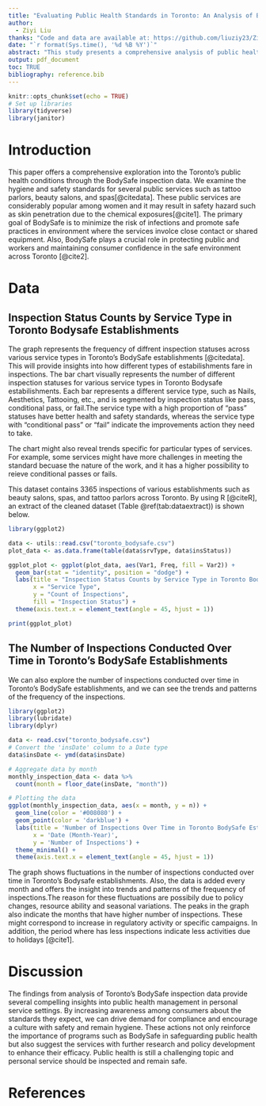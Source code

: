 ```yaml
---
title: "Evaluating Public Health Standards in Toronto: An Analysis of BodySafe Inspection Data"
author: 
  - Ziyi Liu
thanks: "Code and data are available at: https://github.com/liuziy23/Ziyi-Liu.git"
date: "`r format(Sys.time(), '%d %B %Y')`"
abstract: "This study presents a comprehensive analysis of public health inspection data from Toronto's BodySafe program, aiming to evaluate the safety standards to personal service in the city. We examine the trends in public health standards including spas, salons and tatto parlors. We focuses on infraction categories, inspection outcomes. By investigating the correlation between service types, inspection results, and geographic distribution, this study provides insights of public health inspection results and variations in the frequency of inspections carried out over time at establishments regulated by Toronto's BodySafe program."
output: pdf_document
toc: TRUE
bibliography: reference.bib
---
```

```r
knitr::opts_chunk$set(echo = TRUE)
# Set up libraries
library(tidyverse)
library(janitor)
```


# Introduction

This paper offers a comprehensive exploration into the Toronto's public health conditions through the BodySafe inspection data. We examine the hygiene and safety standards for several public services such as tattoo parlors, beauty salons, and spas[@citedata]. These public services are considerably popular among women and it may result in safety hazard such as skin penetration due to the chemical exposures[@cite1]. The primary goal of BodySafe is to minimize the risk of infections and promote safe practices in environment where the services involce close contact or shared equipment. Also, BodySafe plays a crucial role in protecting public and workers and maintaining consumer confidence in the safe environment across Toronto [@cite2].

\newpage

# Data

## Inspection Status Counts by Service Type in Toronto Bodysafe Establishments

The graph represents the frequency of diffrent inspection statuses across various service types in Toronto's BodySafe establishments [@citedata]. This will provide insights into how different types of estabilishments fare in inspections. The bar chart visually represents the number of different inspection statuses for various service types in Toronto Bodysafe estabilishments. Each bar represents a different service type, such as Nails, Aesthetics, Tattooing, etc., and is segmented by inspection status like pass, conditional pass, or fail.The service type with a high proportion of "pass" statuses have better health and safety standards, whereas the service type with "conditional pass" or "fail" indicate the improvements action they need to take.  

The chart might also reveal trends specific for particular types of services. For example, some services might have more challenges in meeting the standard becuase the nature of the work, and it has a higher possibility to reieve conditional passes or fails.

This dataset contains 3365 inspections of various establishments such as beauty salons, spas, and tattoo parlors across Toronto. By using R [@citeR], an extract of the cleaned dataset (Table \@ref(tab:dataextract)) is shown below.

```r
library(ggplot2)

data <- utils::read.csv("toronto_bodysafe.csv")
plot_data <- as.data.frame(table(data$srvType, data$insStatus))

ggplot_plot <- ggplot(plot_data, aes(Var1, Freq, fill = Var2)) +
  geom_bar(stat = "identity", position = "dodge") +
  labs(title = "Inspection Status Counts by Service Type in Toronto Bodysafe Establishments",
       x = "Service Type",
       y = "Count of Inspections",
       fill = "Inspection Status") +
  theme(axis.text.x = element_text(angle = 45, hjust = 1))

print(ggplot_plot)
```

\newpage

## The Number of Inspections Conducted Over Time in Toronto's BodySafe Establishments

We can also explore the number of inspections conducted over time in Toronto's BodySafe establishments, and we can see the trends and patterns of the frequency of the inspections. 

```r
library(ggplot2)
library(lubridate)
library(dplyr)

data <- read.csv("toronto_bodysafe.csv")
# Convert the 'insDate' column to a Date type
data$insDate <- ymd(data$insDate)

# Aggregate data by month
monthly_inspection_data <- data %>%
  count(month = floor_date(insDate, "month"))

# Plotting the data
ggplot(monthly_inspection_data, aes(x = month, y = n)) +
  geom_line(color = '#008080') +  
  geom_point(color = 'darkblue') +
  labs(title = 'Number of Inspections Over Time in Toronto BodySafe Establishments',
       x = 'Date (Month-Year)',
       y = 'Number of Inspections') +
  theme_minimal() +
  theme(axis.text.x = element_text(angle = 45, hjust = 1))
```

The graph shows fluctuations in the number of inspections conducted over time in Toronto's Bodysafe establishments. Also, the data is added every month and offers the insight into trends and patterns of the frequency of inspections.The reason for these fluctuations are possibily due to policy changes, resource ability and seasonal variations. The peaks in the graph also indicate the months that have higher number of inspections. These might correspond to increase in regulatory activity or specific campaigns. In addition, the period where has less inspections indicate less activities due to holidays [@cite1].

# Discussion

The findings from analysis of Toronto's BodySafe inspection data provide several compelling insights into public health management in personal service settings. By increasing awareness among consumers about the standards they expect, we can drive demand for compliance and encourage a culture with safety and remain hygiene. These actions not only reinforce the importance of programs such as BodySafe in safeguarding public health but also suggest the services with further research and policy development to enhance their efficacy. Public health is still a challenging topic and personal service should be inspected and remain safe. 

\newpage

# References
